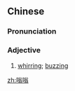 ==Chinese==
{{zh-forms}}

===Pronunciation===
{{zh-pron
|m=wēngwēng
|c=jung1 jung1
|cat=a
}}

===Adjective===
{{zh-adj}}

# {{lb|zh|onomatopoeia}} [[whirring]]; [[buzzing]]

[[zh:嗡嗡]]